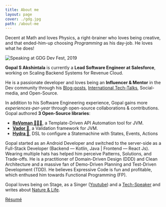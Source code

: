 ```yaml
---
title: About me
layout: page
cover: ./gdg.jpg
path: /about-me
---
```


Decent at Math and loves Physics, a right-brainer who loves being creative, and that ended-him-up choosing _Programming_ as his day-job. He loves what he does!

![Speaking at GDG Dev Fest, 2019](gdg.jpg)

**Gopal S Akshintala** is currently a **Lead Software Engineer at Salesforce**, working on Scaling Backend Systems for Revenue Cloud.

He is a passionate developer and loves being an **Influencer & Mentor** in the Dev community through his [Blog-posts](/),
[International Tech-Talks](/my-talks), Social-media, and Open-Source.

In addition to his Software Engineering experience, Gopal gains more _experiences-per-year_ through open-source collaborations & contributions.
Gopal authored **3 Open-Source libraries**:
- [**ReVoman 🦹🏻‍♀️**](https://sfdc.co/revoman), a Template-Driven API Automation tool for JVM.
- [**Vador 🦾**](https://sfdc.co/vador), a Validation framework for JVM.
- [**Hydra 🐍**](http://sfdc.co/hydra-lib), DSL to configure a Statemachine with States, Events, Actions

Gopal started as an Android Developer and switched to the server-side as a Full-Stack Developer (Backend — Kotlin, Java | Frontend — React Js).
Wearing multiple hats has helped him perceive Patterns, Solutions, and Trade-offs.
He is a practitioner of Domain-Driven Design (DDD) and Clean Architecture and a massive fan of Demo-Driven Planning and Test-Driven Development (TDD).
He believes Expressive Code is fun and profitable, which enthused him towards Functional Programming (FP).

Gopal loves being on Stage, as a Singer ([Youtube](https://bit.ly/gopal-vox))
and a [Tech-Speaker](/my-talks) and writes about [Nature & Life](https://leafonthewind.netlify.app/).

[Résumé](https://bit.ly/resume-ga)
